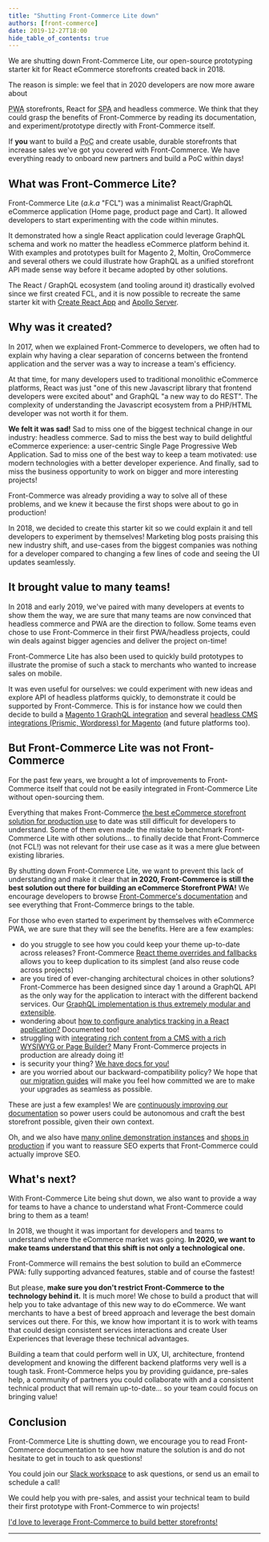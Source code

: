 ```yaml
---
title: "Shutting Front-Commerce Lite down"
authors: [front-commerce]
date: 2019-12-27T18:00
hide_table_of_contents: true
---
```


We are shutting down Front-Commerce Lite, our open-source prototyping starter
kit for React eCommerce storefronts created back in 2018.

The reason is simple: we feel that in 2020 developers are now more aware about

<abbr title="Progressive Web Application">PWA</abbr> storefronts, React for
<abbr title="Single Page Application">SPA</abbr> and headless commerce. We think
that they could grasp the benefits of Front-Commerce by reading its documentation,
and experiment/prototype directly with Front-Commerce itself.

If **you** want to build a <abbr title="Proof of Concept">PoC</abbr> and create
usable, durable storefronts that increase sales we've got you covered with
Front-Commerce. We have everything ready to onboard new partners and build a PoC
within days!

<!--truncate-->


## What was Front-Commerce Lite?

Front-Commerce Lite (_a.k.a_ "FCL") was a minimalist React/GraphQL eCommerce
application (Home page, product page and Cart). It allowed developers to start
experimenting with the code within minutes.

It demonstrated how a single React application could leverage GraphQL schema and
work no matter the headless eCommerce platform behind it. With examples and
prototypes built for Magento 2, Moltin, OroCommerce and several others we could
illustrate how GraphQL as a unified storefront API made sense way before it
became adopted by other solutions.

The React / GraphQL ecosystem (and tooling around it) drastically evolved since
we first created FCL, and it is now possible to recreate the same starter kit
with [Create React App](https://create-react-app.dev/) and
[Apollo Server](https://www.apollographql.com/docs/apollo-server/getting-started/#step-2-install-dependencies).

## Why was it created?

In 2017, when we explained Front-Commerce to developers, we often had to explain
why having a clear separation of concerns between the frontend application and
the server was a way to increase a team's efficiency.

At that time, for many developers used to traditional monolithic eCommerce
platforms, React was just "one of this new Javascript library that frontend
developers were excited about" and GraphQL "a new way to do REST". The
complexity of understanding the Javascript ecosystem from a PHP/HTML developer
was not worth it for them.

**We felt it was sad!** Sad to miss one of the biggest technical change in our
industry: headless commerce. Sad to miss the best way to build delightful
eCommerce experience: a user-centric Single Page Progressive Web Application.
Sad to miss one of the best way to keep a team motivated: use modern
technologies with a better developer experience. And finally, sad to miss the
business opportunity to work on bigger and more interesting projects!

Front-Commerce was already providing a way to solve all of these problems, and
we knew it because the first shops were about to go in production!

In 2018, we decided to create this starter kit so we could explain it and tell
developers to experiment by themselves! Marketing blog posts praising this new
industry shift, and use-cases from the biggest companies was nothing for a
developer compared to changing a few lines of code and seeing the UI updates
seamlessly.

## It brought value to many teams!

In 2018 and early 2019, we've paired with many developers at events to show them
the way, we are sure that many teams are now convinced that headless commerce
and PWA are the direction to follow. Some teams even chose to use Front-Commerce
in their first PWA/headless projects, could win deals against bigger agencies
and deliver the project on-time!

Front-Commerce Lite has also been used to quickly build prototypes to illustrate
the promise of such a stack to merchants who wanted to increase sales on mobile.

It was even useful for ourselves: we could experiment with new ideas and explore
API of headless platforms quickly, to demonstrate it could be supported by
Front-Commerce. This is for instance how we could then decide to build a
[Magento 1 GraphQL integration](/changelog/front-commerce-is-compatible-with-magento1/)
and several
[headless CMS integrations (Prismic, Wordpress) for Magento](/changelog/introducing-cms-demos/)
(and future platforms too).

## But Front-Commerce Lite was not Front-Commerce

For the past few years, we brought a lot of improvements to Front-Commerce
itself that could not be easily integrated in Front-Commerce Lite without
open-sourcing them.

Everything that makes Front-Commerce
[the best eCommerce storefront solution for production use](/docs/category/production-ready)
to date was still difficult for developers to understand. Some of them even made
the mistake to benchmark Front-Commerce Lite with other solutions… to finally
decide that Front-Commerce (not FCL!) was not relevant for their use case as it
was a mere glue between existing libraries.

By shutting down Front-Commerce Lite, we want to prevent this lack of
understanding and make it clear that **in 2020, Front-Commerce is still the best
solution out there for building an eCommerce Storefront PWA!** We encourage
developers to browse [Front-Commerce's documentation](/docs/welcome) and see
everything that Front-Commerce brings to the table.

For those who even started to experiment by themselves with eCommerce PWA, we
are sure that they will see the benefits. Here are a few examples:

- do you struggle to see how you could keep your theme up-to-date across
  releases? Front-Commerce
  [React theme overrides and fallbacks](/docs/essentials/extend-the-theme)
  allows you to keep duplication to its simplest (and also reuse code across
  projects)
- are you tired of ever-changing architectural choices in other solutions?
  Front-Commerce has been designed since day 1 around a GraphQL API as the only
  way for the application to interact with the different backend services. Our
  [GraphQL implementation is thus extremely modular and extensible](/docs/essentials/extend-the-graphql-schema).
- wondering about
  [how to configure analytics tracking in a React application?](/docs/advanced/theme/analytics)
  Documented too!
- struggling with
  [integrating rich content from a CMS with a rich WYSIWYG or Page Builder?](/docs/advanced/theme/wysiwyg)
  Many Front-Commerce projects in production are already doing it!
- is security your thing?
  [We have docs for you!](/docs/advanced/graphql/rate-limiting)
- are you worried about our backward-compatibility policy? We hope that
  [our migration guides](/docs/appendices/migration-guides) will make you feel
  how committed we are to make your upgrades as seamless as possible.

These are just a few examples! We are
[continuously improving our documentation](https://github.com/front-commerce/developers.front-commerce.com/issues?q=is%3Aissue+is%3Aopen+sort%3Aupdated-desc)
so power users could be autonomous and craft the best storefront possible, given
their own context.

Oh, and we also have
[many online demonstration instances](https://demo.front-commerce.com/) and
[shops in production](https://www.front-commerce.com/en/showcase/) if you want
to reassure SEO experts that Front-Commerce could actually improve SEO.

## What's next?

With Front-Commerce Lite being shut down, we also want to provide a way for
teams to have a chance to understand what Front-Commerce could bring to them as
a team!

In 2018, we thought it was important for developers and teams to understand
where the eCommerce market was going. **In 2020, we want to make teams
understand that this shift is not only a technological one.**

Front-Commerce will remains the best solution to build an eCommerce PWA: fully
supporting advanced features, stable and of course the fastest!

But please, **make sure you don't restrict Front-Commerce to the technology
behind it.** It is much more! We chose to build a product that will help you to
take advantage of this new way to do eCommerce. We want merchants to have a best
of breed approach and leverage the best domain services out there. For this, we
know how important it is to work with teams that could design consistent
services interactions and create User Experiences that leverage these technical
advantages.

Building a team that could perform well in UX, UI, architecture, frontend
development and knowing the different backend platforms very well is a tough
task. Front-Commerce helps you by providing guidance, pre-sales help, a
community of partners you could collaborate with and a consistent technical
product that will remain up-to-date… so your team could focus on bringing value!

## Conclusion

Front-Commerce Lite is shutting down, we encourage you to read Front-Commerce
documentation to see how mature the solution is and do not hesitate to get in
touch to ask questions!

You could join our
[Slack workspace](https://join.slack.com/t/front-commerce/shared_invite/enQtMzI2OTEyMDYzOTkxLWEzODg2NjM5MmVhNGUwODE0OTI4MWMwYTcxZWZkNzE1YjU4MzRlZmQ0YWY5NDNkZWM0ZGMzMGQ4NDc4OTgxMTU)
to ask questions, or send us an email to schedule a call!

We could help you with pre-sales, and assist your technical team to build their
first prototype with Front-Commerce to win projects!

<div className="center">
  <a
    className="link primary button"
    href="mailto:contact@front-commerce.com?subject=I’d like to know more about how Front-Commerce could help our team!"
  >
    I'd love to leverage Front-Commerce to build better storefronts!
  </a>
</div>

<hr />
<ChangelogFooter />
